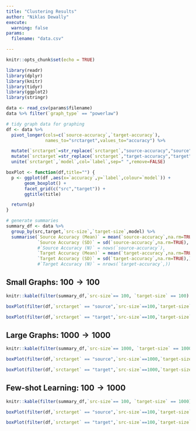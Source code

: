 ```yaml
---
title: "Clustering Results"
author: "Niklas Dewally"
execute:
  warning: false
params:
  filename: "data.csv"

---
```


```r
knitr::opts_chunk$set(echo = TRUE)
```

```r
library(readr)
library(dplyr)
library(knitr)
library(tidyr)
library(ggplot2)
library(stringr)
```

```r
data <- read_csv(params$filename)
data %>% filter(`graph_type` == "powerlaw")
```

```r
# tidy graph data for graphing
df <- data %>%
  pivot_longer(cols=c(`source-accuracy`,`target-accuracy`),
               names_to="srctarget",values_to="accuracy") %>%

  mutate(`srctarget`=str_replace(`srctarget`,"source-accuracy","source")) %>%
  mutate(`srctarget`=str_replace(`srctarget`,"target-accuracy","target")) %>%    
  unite(`srctarget`,`model`,col=`label`,sep=" ",remove=FALSE)
```

```r

boxPlot <- function(df,title="") {
  p <- ggplot(df ,aes(x=`accuracy`,y=`label`,colour=`model`)) + 
       geom_boxplot() + 
       facet_grid(c("src","target")) +
       ggtitle(title)

  return(p)
}
```

```r
# generate summaries
summary_df <- data %>% 
  group_by(src,target,`src-size`,`target-size`,model) %>%
  summarise(`Source Accuracy (Mean)` = mean(`source-accuracy`,na.rm=TRUE),
            `Source Accuracy (SD)` = sd(`source-accuracy`,na.rm=TRUE),
            #`Source Accuracy (N)` = nows(`source-accuracy`),
            `Target Accuracy (Mean)` = mean(`target-accuracy`,na.rm=TRUE),
            `Target Accuracy (SD)` = sd(`target-accuracy`,na.rm=TRUE),)
            #`Target Accuracy (N)` = nrows(`target-accuracy`,))
```

## Small Graphs: $100 \rightarrow 100$

```r
knitr::kable(filter(summary_df,`src-size`== 100, `target-size` == 100) %>% ungroup() %>% select(-`src-size`,-`target-size`))
```

```r
boxPlot(filter(df,`srctarget` == "source",`src-size`==100,`target-size`==100),title="Source accuracy")
```

```r
boxPlot(filter(df,`srctarget` == "target",`src-size`==100,`target-size`==100),title="Target accuracy")
```

## Large Graphs: $1000 \rightarrow 1000$

```r
knitr::kable(filter(summary_df,`src-size`== 1000, `target-size` == 1000)%>% ungroup() %>% select(-`src-size`,-`target-size`))
```

```r
boxPlot(filter(df,`srctarget` == "source",`src-size`==1000,`target-size`==1000),title="Source accuracy")
```

```r
boxPlot(filter(df,`srctarget` == "target",`src-size`==1000,`target-size`==1000),title="Target accuracy")
```

## Few-shot Learning: $100 \rightarrow 1000$

```r
knitr::kable(filter(summary_df,`src-size`== 100, `target-size` == 1000)%>% ungroup() %>% select(-`src-size`,-`target-size`))
```

```r
boxPlot(filter(df,`srctarget` == "source",`src-size`==100,`target-size`==1000),title="Source accuracy")
```

```r
boxPlot(filter(df,`srctarget` == "target",`src-size`==100,`target-size`==1000),title="Target accuracy")
```
